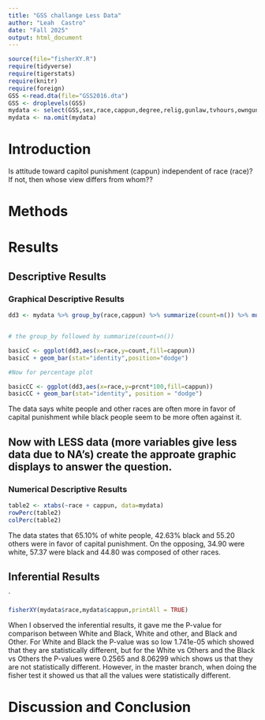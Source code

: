 ```yaml
---
title: "GSS challange Less Data"
author: "Leah  Castro"
date: "Fall 2025"
output: html_document
---
```




```r
source(file="fisherXY.R")
require(tidyverse)
require(tigerstats)
require(knitr)
require(foreign)
GSS <-read.dta(file="GSS2016.dta")
GSS <- droplevels(GSS)
mydata <- select(GSS,sex,race,cappun,degree,relig,gunlaw,tvhours,owngun,age,wordsum)
mydata <- na.omit(mydata)
```

# Introduction

<!--In this section you explain what you are trying to show.  Where did the data come from?  What is the research or other question you are trying to answer?.  If you skimp in this section expect to be marked down in your grade. Paint a picture of the project a couple of paragraphs is expected!-->

Is attitude toward capitol punishment (cappun) independent of race (race)?
If not, then whose view differs from whom??

# Methods

<!--Decide on your methods:  use "variable analysis" or other appropriate descriptors.  Make sure to choose at least one graphical method and at least one numerical method. Discuss what data manipulations may be needed for example subsetting or other binning procedures and what sort of graphical displays and inferential tools will be used!-->

# Results

<!--Divide this section into two sub-sections:  One for your descriptive  results and one for your inferential results.!-->

## Descriptive Results

### Graphical Descriptive Results

<!--Graphical results here.  Make sure to show your code.  Provide appropriate labels for axes, giving units if possible, and provide a good title for the graph, too.  Use the graphical results to describe the patterns if any that exist in the data as focused toward the research question. Bottom line is to explain the features of the graph that are relevant to conforming or departing to what is expected by your null hypothesis !-->

```r
dd3 <- mydata %>% group_by(race,cappun) %>% summarize(count=n()) %>% mutate(prcnt=count/sum(count))


# the group_by followed by summarize(count=n())

basicC <- ggplot(dd3,aes(x=race,y=count,fill=cappun))
basicC + geom_bar(stat="identity",position="dodge")

#Now for percentage plot

basicCC <- ggplot(dd3,aes(x=race,y=prcnt*100,fill=cappun)) 
basicCC + geom_bar(stat="identity", position = "dodge")
```

The data says white people and other races are often more in favor of capital punishment while black people seem to be more often against it. 

## Now with LESS data (more variables give less data due to NA's) create the approate graphic displays to answer the question.





### Numerical Descriptive Results

<!--Numerical results go here. Use the numerical results to describe the patterns if any that exist in the data as focused toward the research question!-->

```r
table2 <- xtabs(~race + cappun, data=mydata)
rowPerc(table2)
colPerc(table2)
```

The data states that 65.10% of white people, 42.63% black and 55.20 others were in favor of capital punishment. On the opposing, 34.90 were white, 57.37 were black and 44.80 was composed of other races.


## Inferential Results

<!--State hypothesis clearly.  Make sure your discussion of the inferential test covers all the aspects that the test output produces, such as test statistic, p-value etc.  Make a decision about the null hypothesis, explain the assumptions on which the selected test/procedure was based, and why the chosen procedure satisfys the assumptions and is appropriate to answer the research question!-->

`
```r
fisherXY(mydata$race,mydata$cappun,printAll = TRUE)
```

When I observed the inferential results, it gave me the P-value for comparison between White and Black, White and other, and Black and Other. For White and Black the P-value was so low 1.741e-05 which showed that they are statistically different, but for the White vs Others and the Black vs Others the P-values were 0.2565 and 8.06299 which shows us that they are not statistically different. However, in the master branch, when doing the fisher test it showed us that all the values were statistically different.

# Discussion and Conclusion

<!--Discussion and conclusion here.  If you found a relationship be sure to consider whether the relationship occurs because one of the variavbles causes the other, or whether they perhasps are related for some other reason.  Watch the chapter 6 videos from the GeorgeTown videos collection.!-->
